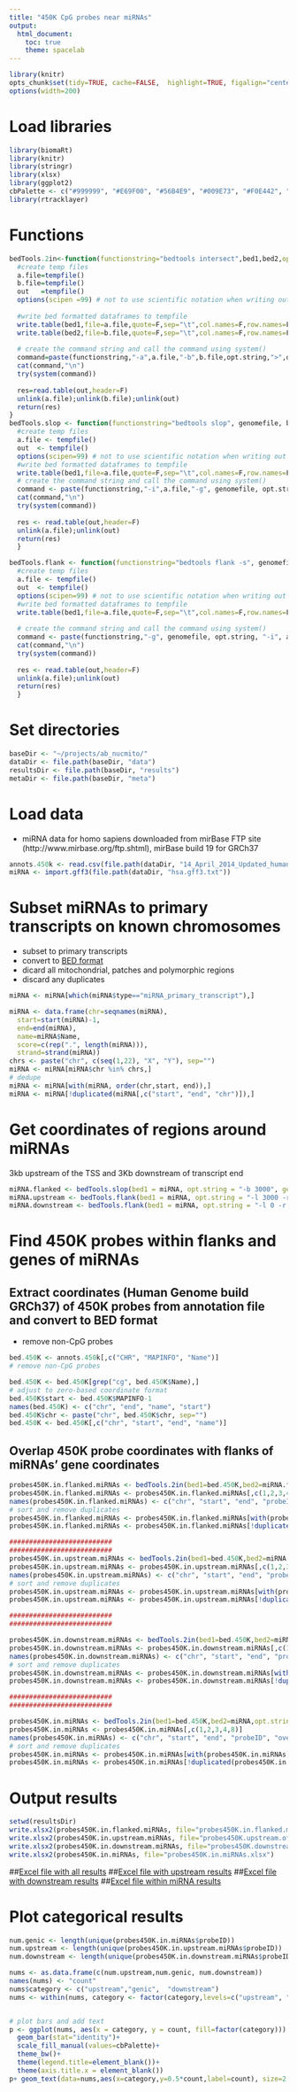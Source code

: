 ```yaml
---
title: "450K CpG probes near miRNAs"
output:
  html_document:
    toc: true
    theme: spacelab
---
```

```r
library(knitr)
opts_chunk$set(tidy=TRUE, cache=FALSE,  highlight=TRUE, figalign="center", echo=TRUE, warning=FALSE, error=FALSE, message=FALSE, tidy.opts=list(keep.blank.line=FALSE, width.cutoff=120))
options(width=200)
```



# Load libraries
```r
library(biomaRt)
library(knitr)
library(stringr)
library(xlsx)
library(ggplot2)
cbPalette <- c("#999999", "#E69F00", "#56B4E9", "#009E73", "#F0E442", "#0072B2", "#D55E00", "#CC79A7")
library(rtracklayer)

```

# Functions
```r
bedTools.2in<-function(functionstring="bedtools intersect",bed1,bed2,opt.string="") {
  #create temp files
  a.file=tempfile()
  b.file=tempfile()
  out   =tempfile()
  options(scipen =99) # not to use scientific notation when writing out
 
  #write bed formatted dataframes to tempfile
  write.table(bed1,file=a.file,quote=F,sep="\t",col.names=F,row.names=F)
  write.table(bed2,file=b.file,quote=F,sep="\t",col.names=F,row.names=F)
 
  # create the command string and call the command using system()
  command=paste(functionstring,"-a",a.file,"-b",b.file,opt.string,">",out,sep=" ")
  cat(command,"\n")
  try(system(command))
 
  res=read.table(out,header=F)
  unlink(a.file);unlink(b.file);unlink(out)
  return(res)
}
bedTools.slop <- function(functionstring="bedtools slop", genomefile, bed1, opt.string="") {
  #create temp files
  a.file <- tempfile()
  out  <- tempfile()
  options(scipen=99) # not to use scientific notation when writing out
  #write bed formatted dataframes to tempfile
  write.table(bed1,file=a.file,quote=F,sep="\t",col.names=F,row.names=F)
  # create the command string and call the command using system()
  command <- paste(functionstring,"-i",a.file,"-g", genomefile, opt.string,">",out,sep=" ")
  cat(command,"\n")
  try(system(command))
  
  res <- read.table(out,header=F)
  unlink(a.file);unlink(out)
  return(res)
  }

bedTools.flank <- function(functionstring="bedtools flank -s", genomefile, bed1, opt.string="") {
  #create temp files
  a.file <- tempfile()
  out  <- tempfile()
  options(scipen=99) # not to use scientific notation when writing out  
  #write bed formatted dataframes to tempfile
  write.table(bed1,file=a.file,quote=F,sep="\t",col.names=F,row.names=F)
  
  # create the command string and call the command using system()
  command <- paste(functionstring,"-g", genomefile, opt.string, "-i", a.file, ">", out, sep=" ")
  cat(command,"\n")
  try(system(command))
  
  res <- read.table(out,header=F)
  unlink(a.file);unlink(out)
  return(res)
  }

```


# Set directories

```r
baseDir <- "~/projects/ab_nucmito/"
dataDir <- file.path(baseDir, "data")
resultsDir <- file.path(baseDir, "results")
metaDir <- file.path(baseDir, "meta")
```

# Load data
- miRNA data for homo sapiens downloaded from mirBase FTP site (http://www.mirbase.org/ftp.shtml), mirBase build 19 for GRCh37

```r
annots.450k <- read.csv(file.path(dataDir, "14_April_2014_Updated_humanmethylation450_15017482_v1-2.csv"), skip=7)
miRNA <- import.gff3(file.path(dataDir, "hsa.gff3.txt"))
```

# Subset miRNAs to primary transcripts on known chromosomes  
- subset to primary transcripts
- convert to [BED format](http://genome.ucsc.edu/FAQ/FAQformat.html#format1)
- dicard all mitochondrial, patches and polymorphic regions
- discard any duplicates

```r
miRNA <- miRNA[which(miRNA$type=="miRNA_primary_transcript"),]

miRNA <- data.frame(chr=seqnames(miRNA),
  start=start(miRNA)-1,
  end=end(miRNA),
  name=miRNA$Name,
  score=c(rep(".", length(miRNA))),
  strand=strand(miRNA))
chrs <- paste("chr", c(seq(1,22), "X", "Y"), sep="")
miRNA <- miRNA[miRNA$chr %in% chrs,]
# dedupe
miRNA <- miRNA[with(miRNA, order(chr,start, end)),]
miRNA <- miRNA[!duplicated(miRNA[,c("start", "end", "chr")]),]
```

# Get coordinates of regions around miRNAs
3kb upstream of the TSS and 3Kb downstream of transcript end

```r
miRNA.flanked <- bedTools.slop(bed1 = miRNA, opt.string = "-b 3000", genomefile = "~/projects/ab_nucmito/meta/hg19.genome")
miRNA.upstream <- bedTools.flank(bed1 = miRNA, opt.string = "-l 3000 -r 0", genomefile = "~/projects/ab_nucmito/meta//hg19.genome")
miRNA.downstream <- bedTools.flank(bed1 = miRNA, opt.string = "-l 0 -r 3000", genomefile = "~/projects/ab_nucmito/meta//hg19.genome")
```

# Find 450K probes within flanks and genes of miRNAs

## Extract coordinates (Human Genome build GRCh37) of 450K probes from annotation file and convert to BED format
- remove non-CpG probes

```r
bed.450K <- annots.450k[,c("CHR", "MAPINFO", "Name")]
# remove non-CpG probes

bed.450K <- bed.450K[grep("cg", bed.450K$Name),]
# adjust to zero-based coordinate format
bed.450K$start <- bed.450K$MAPINFO-1
names(bed.450K) <- c("chr", "end", "name", "start")
bed.450K$chr <- paste("chr", bed.450K$chr, sep="")
bed.450K <- bed.450K[,c("chr", "start", "end", "name")]
```

## Overlap 450K probe coordinates with flanks of miRNAs' gene coordinates

```r
probes450K.in.flanked.miRNAs <- bedTools.2in(bed1=bed.450K,bed2=miRNA.flanked,opt.string="-wo")
probes450K.in.flanked.miRNAs <- probes450K.in.flanked.miRNAs[,c(1,2,3,4,8)]
names(probes450K.in.flanked.miRNAs) <- c("chr", "start", "end", "probeID", "overlapped_gene")
# sort and remove duplicates
probes450K.in.flanked.miRNAs <- probes450K.in.flanked.miRNAs[with(probes450K.in.flanked.miRNAs, order(chr, start, probeID, overlapped_gene)), ]
probes450K.in.flanked.miRNAs <- probes450K.in.flanked.miRNAs[!duplicated(probes450K.in.flanked.miRNAs),]

##########################
##########################
probes450K.in.upstream.miRNAs <- bedTools.2in(bed1=bed.450K,bed2=miRNA.upstream,opt.string="-wo")
probes450K.in.upstream.miRNAs <- probes450K.in.upstream.miRNAs[,c(1,2,3,4,8)]
names(probes450K.in.upstream.miRNAs) <- c("chr", "start", "end", "probeID", "overlapped_gene")
# sort and remove duplicates
probes450K.in.upstream.miRNAs <- probes450K.in.upstream.miRNAs[with(probes450K.in.upstream.miRNAs, order(chr, start, probeID, overlapped_gene)), ]
probes450K.in.upstream.miRNAs <- probes450K.in.upstream.miRNAs[!duplicated(probes450K.in.upstream.miRNAs),]

##########################
##########################

probes450K.in.downstream.miRNAs <- bedTools.2in(bed1=bed.450K,bed2=miRNA.downstream,opt.string="-wo")
probes450K.in.downstream.miRNAs <- probes450K.in.downstream.miRNAs[,c(1,2,3,4,8)]
names(probes450K.in.downstream.miRNAs) <- c("chr", "start", "end", "probeID", "overlapped_gene")
# sort and remove duplicates
probes450K.in.downstream.miRNAs <- probes450K.in.downstream.miRNAs[with(probes450K.in.downstream.miRNAs, order(chr, start, probeID, overlapped_gene)), ]
probes450K.in.downstream.miRNAs <- probes450K.in.downstream.miRNAs[!duplicated(probes450K.in.downstream.miRNAs),]

##########################
##########################

probes450K.in.miRNAs <- bedTools.2in(bed1=bed.450K,bed2=miRNA,opt.string="-wo")
probes450K.in.miRNAs <- probes450K.in.miRNAs[,c(1,2,3,4,8)]
names(probes450K.in.miRNAs) <- c("chr", "start", "end", "probeID", "overlapped_gene")
# sort and remove duplicates
probes450K.in.miRNAs <- probes450K.in.miRNAs[with(probes450K.in.miRNAs, order(chr, start, probeID, overlapped_gene)), ]
probes450K.in.miRNAs <- probes450K.in.miRNAs[!duplicated(probes450K.in.miRNAs),]

```

# Output results

```r
setwd(resultsDir)
write.xlsx2(probes450K.in.flanked.miRNAs, file="probes450K.in.flanked.miRNAs.xlsx")
write.xlsx2(probes450K.in.upstream.miRNAs, file="probes450K.upstream.of.miRNAs.xlsx")
write.xlsx2(probes450K.in.downstream.miRNAs, file="probes450K.downstream.of.miRNAs.xlsx")
write.xlsx2(probes450K.in.miRNAs, file="probes450K.in.miRNAs.xlsx")
```

##[Excel file with all results](../results/probes450K.in.flanked.miRNAs.xlsx)
##[Excel file with upstream results](../results/probes450K.upstream.of.miRNAs.xlsx)
##[Excel file with downstream results](../results/probes450K.downstream.of.miRNAs.xlsx)
##[Excel file within miRNA results](../results/probes450K.in.miRNAs.xlsx)

# Plot categorical results

```r

num.genic <- length(unique(probes450K.in.miRNAs$probeID))
num.upstream <- length(unique(probes450K.in.upstream.miRNAs$probeID))
num.downstream <- length(unique(probes450K.in.downstream.miRNAs$probeID))

nums <- as.data.frame(c(num.upstream,num.genic, num.downstream))
names(nums) <- "count"
nums$category <- c("upstream","genic",  "downstream")
nums <- within(nums, category <- factor(category,levels=c("upstream", "genic","downstream"))) # rearrange factor levels for plot


# plot bars and add text
p <- ggplot(nums, aes(x = category, y = count, fill=factor(category))) +
  geom_bar(stat="identity")+
  scale_fill_manual(values=cbPalette)+
  theme_bw()+ 
  theme(legend.title=element_blank())+
  theme(axis.title.x = element_blank())
p+ geom_text(data=nums,aes(x=category,y=0.5*count,label=count), size=2.5) 

```

